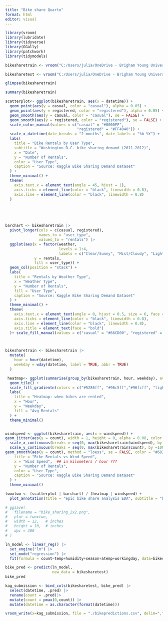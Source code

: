 ```yaml
---
title: "Bike share Quarto"
format: html
editor: visual
---
```


```r
library(vroom)
library(lubridate)
library(tidyverse)
library(GGally)
library(patchwork)
library(tidymodels)

bikesharetrain <- vroom("C:/Users/julia/OneDrive - Brigham Young University/Desktop/stat 348/Bikeshare-STAT-348/bike-sharing-demand/train.csv")

bikesharetest <- vroom("C:/Users/julia/OneDrive - Brigham Young University/Desktop/stat 348/Bikeshare-STAT-348/bike-sharing-demand/test.csv")

```

```r
glimpse(bikesharetrain)
```

```r
summary(bikesharetrain)
```

```r
scatterplot<- ggplot(bikesharetrain, aes(x = datetime)) +
  geom_point(aes(y = casual, color = "casual"), alpha = 0.05) +
  geom_point(aes(y = registered, color = "registered"), alpha = 0.05) +
  geom_smooth(aes(y = casual, color = "casual"), se = FALSE) +
  geom_smooth(aes(y = registered, color = "registered"), se = FALSE) +
  scale_color_manual(values = c("casual" = "#0000FF",
                                "registered" = "#FF4040")) +
  scale_x_datetime(date_breaks = "2 months", date_labels = "%b %Y") +
  labs(
    title = "Bike Rentals by User Type",
    subtitle = "Washington D.C. bike sharing demand (2011–2012)",
    x = "Date",
    y = "Number of Rentals",
    color = "User Type",
    caption = "Source: Kaggle Bike Sharing Demand Dataset"
  ) +
  theme_minimal() +
  theme(
    axis.text.x = element_text(angle = 45, hjust = 1),
    axis.ticks = element_line(color = "black", linewidth = 0.8),
    axis.line = element_line(color = "black", linewidth = 0.8)
  )






```

```r

barchart <- bikesharetrain |>
  pivot_longer(cols = c(casual, registered),
               names_to = "user_type",
               values_to = "rentals") |>
  ggplot(aes(x = factor(weather,
                        levels = 1:4,
                        labels = c("Clear/Sunny", "Mist/Cloudy", "Light Snow/Rain", "Heavy Rain/Snow")),
             y = rentals,
             fill = user_type)) +
  geom_col(position = "stack") +
  labs(
    title = "Rentals by Weather Type",
    x = "Weather Type",
    y = "Number of Rentals",
    fill = "User Type",
    caption = "Source: Kaggle Bike Sharing Demand Dataset"
  ) +
  theme_minimal() +
  theme(
    axis.text.x = element_text(angle = 0, hjust = 0.5, size = 6, face = "bold"),
    axis.ticks = element_line(color = "black", linewidth = 0.8),
    axis.line = element_line(color = "black", linewidth = 0.8),
    axis.title = element_text(face = "bold")
  )+ scale_fill_manual(values = c("casual" = "#66CD00", "registered" = "#CD661D"))




```

```r

bikesharetrain <- bikesharetrain |>
  mutate(
    hour = hour(datetime),
    weekday = wday(datetime, label = TRUE, abbr = TRUE)
  )

 heatmap<- ggplot(summarise(group_by(bikesharetrain, hour, weekday), avg_rentals = mean(count), .groups = "drop"), aes(x = factor(hour), y = weekday, fill = avg_rentals)) +
  geom_tile() +
  scale_fill_gradientn(colors = c("#5286ff", "#96c5ff","#96fcff", "lightgreen", "lightyellow", "#ffcb82","#ffa852","#ff7a52", "#ff1c1c"))+
  labs(
    title = "Heatmap: when bikes are rented",
    x = "Hour",
    y = "Weekday",
    fill = "Avg Rentals"
  ) +
  theme_minimal()



```

```r
windspeed <- ggplot(bikesharetrain, aes(x = windspeed)) +
geom_jitter(aes(y = count), width = 1, height = 0, alpha = 0.08, color = "#9A32CD")+
  scale_x_continuous(breaks = seq(0, max(bikesharetrain$windspeed), by = 5)) +
  scale_y_continuous(breaks = seq(0, max(bikesharetrain$count), by =100)) +
geom_smooth(aes(y = count), method = "loess", se = FALSE, color = "#68228B")+  labs(
    title = "Bike Rentals vs Wind Speed",
    x = "Wind Speed",  ## in kilometers / hour ???
    y = "Number of Rentals",
    color = "User Type",
    caption = "Source: Kaggle Bike Sharing Demand Dataset"
  ) +
  theme_minimal()

```

```r

twoxtwo <- (scatterplot | barchart) / (heatmap | windspeed) +
  plot_annotation(title = "epic bike share analysis EDA", subtitle = "by julia nilsson")

```

```r
# ggsave(
#   filename = "bike_sharing_2x2.png",
#   plot = twoxtwo,
#   width = 12,   # inches
#   height = 10,  # inches
#   dpi = 300
# )
```

```r
ln_model <- linear_reg() |>
  set_engine("lm") |>
  set_mode("regression") |>
  fit(formula = count~temp+humidity+season+atemp+workingday, data=bikesharetrain)

bike_pred <- predict(ln_model, 
                     new_data = bikesharetest)
bike_pred
```

```r
kag_submission <- bind_cols(bikesharetest, bike_pred) |>
  select(datetime, .pred) |>
  rename(count = .pred)|>
  mutate(count = pmax(0,count)) |>
  mutate(datetime = as.character(format(datetime)))

vroom_write(x=kag_submission, file = "./bikepredictions.csv", delim=",")
```
